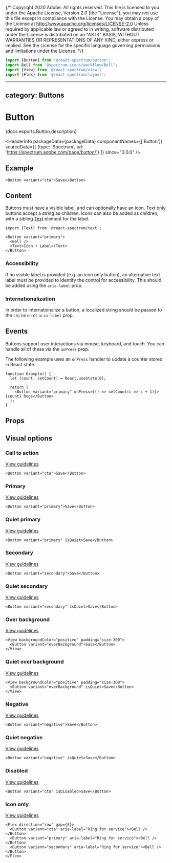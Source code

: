 {/* Copyright 2020 Adobe. All rights reserved.
This file is licensed to you under the Apache License, Version 2.0 (the "License");
you may not use this file except in compliance with the License. You may obtain a copy
of the License at http://www.apache.org/licenses/LICENSE-2.0
Unless required by applicable law or agreed to in writing, software distributed under
the License is distributed on an "AS IS" BASIS, WITHOUT WARRANTIES OR REPRESENTATIONS
OF ANY KIND, either express or implied. See the License for the specific language
governing permissions and limitations under the License. */}



```jsx import
import {Button} from '@react-spectrum/button';
import Bell from '@spectrum-icons/workflow/Bell';
import {View} from '@react-spectrum/view';
import {Flex} from '@react-spectrum/layout';
```

---
category: Buttons
---

# Button

<PageDescription>{docs.exports.Button.description}</PageDescription>

<HeaderInfo
  packageData={packageData}
  componentNames={['Button']}
  sourceData={[
    {type: 'Spectrum', url: 'https://spectrum.adobe.com/page/button/'}
  ]}
  since="3.0.0" />

## Example

```tsx example
<Button variant="cta">Save</Button>
```

## Content

Buttons must have a visible label, and can optionally have an icon. Text only buttons accept a string
as children. Icons can also be added as children, with a sibling [Text](Text.html) element for the label.

```tsx example
import {Text} from '@react-spectrum/text';

<Button variant="primary">
  <Bell />
  <Text>Icon + Label</Text>
</Button>
```

### Accessibility

If no visible label is provided (e.g. an icon only button),
an alternative text label must be provided to identify the control for accessibility. This should be added using
the `aria-label` prop.

### Internationalization

In order to internationalize a button, a localized string should be passed to the `children` or `aria-label` prop.

## Events

Buttons support user interactions via mouse, keyboard, and touch. You can handle all of these via the `onPress`
prop.

The following example uses an `onPress` handler to update a counter stored in React state.

```tsx example
function Example() {
  let [count, setCount] = React.useState(0);

  return (
    <Button variant="primary" onPress={() => setCount(c => c + 1)}>{count} Dogs</Button>
  );
}
```

## Props

<PropTable component={docs.exports.Button} links={docs.links} />

## Visual options

### Call to action
[View guidelines](https://spectrum.adobe.com/page/button/#Call-to-action-variant)

```tsx example
<Button variant="cta">Save</Button>
```

### Primary
[View guidelines](https://spectrum.adobe.com/page/button/#Primary-variant)

```tsx example
<Button variant="primary">Save</Button>
```

### Quiet primary
[View guidelines](https://spectrum.adobe.com/page/button/#Quiet)

```tsx example
<Button variant="primary" isQuiet>Save</Button>
```

### Secondary
[View guidelines](https://spectrum.adobe.com/page/button/#Secondary-variant)

```tsx example
<Button variant="secondary">Save</Button>
```

### Quiet secondary
[View guidelines](https://spectrum.adobe.com/page/button/#Quiet)

```tsx example
<Button variant="secondary" isQuiet>Save</Button>
```

### Over background
[View guidelines](https://spectrum.adobe.com/page/button/#Over-background-variant)

```tsx example
<View backgroundColor="positive" padding="size-300">
  <Button variant="overBackground">Save</Button>
</View>
```

### Quiet over background
[View guidelines](https://spectrum.adobe.com/page/button/#Quiet)

```tsx example
<View backgroundColor="positive" padding="size-300">
  <Button variant="overBackground" isQuiet>Save</Button>
</View>
```

### Negative
[View guidelines](https://spectrum.adobe.com/page/button/#Negative-variant)

```tsx example
<Button variant="negative">Save</Button>
```

### Quiet negative
[View guidelines](https://spectrum.adobe.com/page/button/#Quiet)

```tsx example
<Button variant="negative" isQuiet>Save</Button>
```

### Disabled
[View guidelines](https://spectrum.adobe.com/page/button/#Disabled)

```tsx example
<Button variant="cta" isDisabled>Save</Button>
```

### Icon only
[View guidelines](https://spectrum.adobe.com/page/button/#Label-and-icon)

```tsx example
<Flex direction="row" gap={8}>
  <Button variant="cta" aria-label="Ring for service"><Bell /></Button>
  <Button variant="primary" aria-label="Ring for service"><Bell /></Button>
  <Button variant="secondary" aria-label="Ring for service"><Bell /></Button>
</Flex>
```

